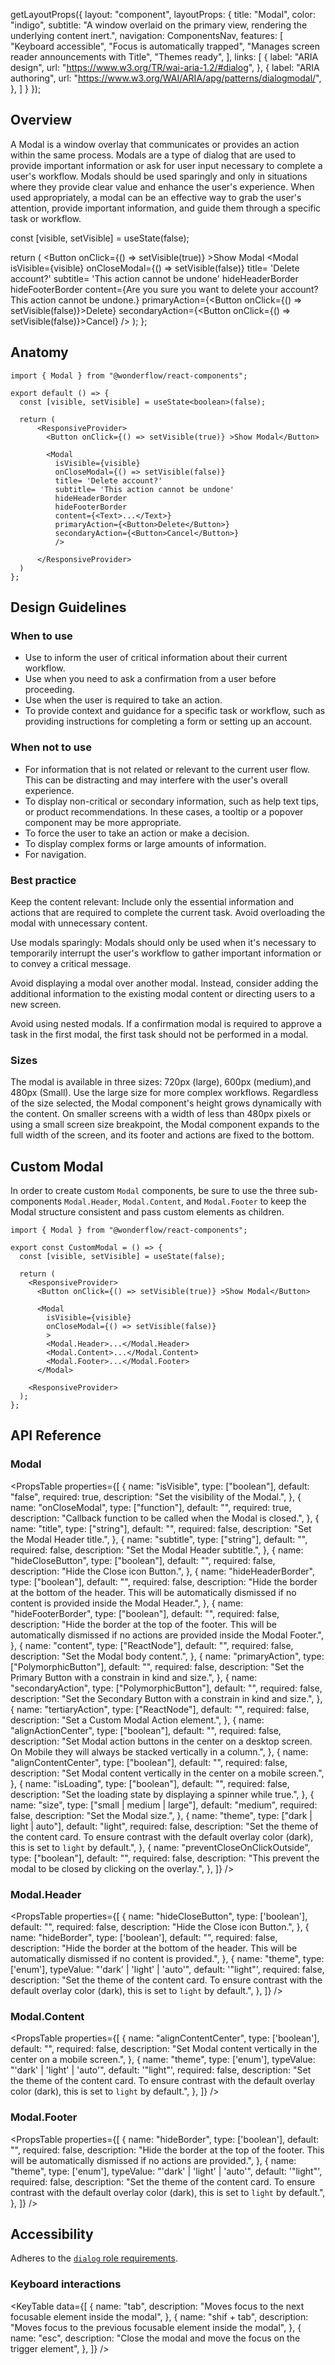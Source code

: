 
  getLayoutProps({
    layout: "component",
    layoutProps: {
      title: "Modal",
      color: "indigo",
      subtitle: "A window overlaid on the primary view, rendering the underlying content inert.",
      navigation: ComponentsNav,
      features: [
        "Keyboard accessible",
        "Focus is automatically trapped",
        "Manages screen reader announcements with Title",
        "Themes ready",
      ],
      links: [
        {
          label: "ARIA design",
          url: "https://www.w3.org/TR/wai-aria-1.2/#dialog",
        },
        {
          label: "ARIA authoring",
          url: "https://www.w3.org/WAI/ARIA/apg/patterns/dialogmodal/",
        },
      ]
    }
  });

## Overview
A Modal is a window overlay that communicates or provides an action within the same process.
Modals are a type of dialog that are used to provide important information or ask for user input necessary to complete a user's workflow.
Modals should be used sparingly and only in situations where they provide clear value and enhance the user's experience. When used appropriately, a modal can be an effective way to grab the user's attention, provide important information, and guide them through a
specific task or workflow.


  const [visible, setVisible] = useState(false);

  return (
      <ResponsiveProvider>
        <Button onClick={() => setVisible(true)} >Show Modal</Button>
        <Modal
          isVisible={visible}
          onCloseModal={() => setVisible(false)}
          title= 'Delete account?'
          subtitle= 'This action cannot be undone'
          hideHeaderBorder
          hideFooterBorder
          content={<Text size={16}>Are you sure you want to delete your account? This action cannot be undone.</Text>}
          primaryAction={<Button onClick={() => setVisible(false)}>Delete</Button>}
          secondaryAction={<Button onClick={() => setVisible(false)}>Cancel</Button>}
          />
      </ResponsiveProvider>
  );
};

<LiveArea>
  <Example />
</LiveArea>


## Anatomy

```tsx lines="1, 10-20"
import { Modal } from "@wonderflow/react-components";

export default () => {
  const [visible, setVisible] = useState<boolean>(false);

  return (
      <ResponsiveProvider>
        <Button onClick={() => setVisible(true)} >Show Modal</Button>

        <Modal
          isVisible={visible}
          onCloseModal={() => setVisible(false)}
          title= 'Delete account?'
          subtitle= 'This action cannot be undone'
          hideHeaderBorder
          hideFooterBorder
          content={<Text>...</Text>}
          primaryAction={<Button>Delete</Button>}
          secondaryAction={<Button>Cancel</Button>}
          />

      </ResponsiveProvider>
  )
};
```

## Design Guidelines

### When to use

* Use to inform the user of critical information about their current workflow.
* Use when you need to ask a confirmation from a user before proceeding.
* Use when the user is required to take an action.
* To provide context and guidance for a specific task or workflow, such as providing instructions for completing a form or setting up an account.

### When not to use

* For information that is not related or relevant to the current user flow. This can be distracting and may interfere with the user's overall experience.
* To display non-critical or secondary information, such as help text tips, or product recommendations. In these cases, a tooltip or a popover component may be more appropriate.
* To force the user to take an action or make a decision.
* To display complex forms or large amounts of information.
* For navigation.


### Best practice

Keep the content relevant: Include only the essential information and actions that are required to complete the current task. Avoid overloading the modal with unnecessary content.

Use modals sparingly: Modals should only be used when it's necessary to temporarily interrupt the user's workflow to gather important information or to convey a critical message.

Avoid displaying a modal over another modal. Instead, consider adding the additional information to the existing modal content or directing users to a new screen.

Avoid using nested modals. If a confirmation modal is required to approve a task in the first modal, the first task should not be performed in a modal.


### Sizes

The modal is available in three sizes: 720px (large), 600px (medium),and 480px (Small).
Use the large size for more complex workflows. Regardless of the size selected, the Modal component's height grows dynamically with the content.
On smaller screens with a width of less than 480px pixels or using a small screen size breakpoint, the Modal component expands to the full width of the screen, and its footer and actions are fixed to the bottom.


## Custom Modal

In order to create custom `Modal` components, be sure to use the three sub-components `Modal.Header`, `Modal.Content`, and `Modal.Footer` to keep the Modal structure consistent and pass custom elements as children.


```tsx lines="1, 10-17"
import { Modal } from "@wonderflow/react-components";

export const CustomModal = () => {
  const [visible, setVisible] = useState(false);

  return (
    <ResponsiveProvider>
      <Button onClick={() => setVisible(true)} >Show Modal</Button>

      <Modal
        isVisible={visible}
        onCloseModal={() => setVisible(false)}
        >
        <Modal.Header>...</Modal.Header>
        <Modal.Content>...</Modal.Content>
        <Modal.Footer>...</Modal.Footer>
      </Modal>

    <ResponsiveProvider>
  );
};
```

## API Reference

### Modal

<PropsTable
  properties={[
    {
      name: "isVisible",
      type: ["boolean"],
      default: "false",
      required: true,
      description: "Set the visibility of the Modal.",
    },
    {
      name: "onCloseModal",
      type: ["function"],
      default: "",
      required: true,
      description: "Callback function to be called when the Modal is closed.",
    },
    {
      name: "title",
      type: ["string"],
      default: "",
      required: false,
      description: "Set the Modal Header title.",
    },
    {
      name: "subtitle",
      type: ["string"],
      default: "",
      required: false,
      description: "Set the Modal Header subtitle.",
    },
    {
      name: "hideCloseButton",
      type: ["boolean"],
      default: "",
      required: false,
      description: "Hide the Close icon Button.",
    },
    {
      name: "hideHeaderBorder",
      type: ["boolean"],
      default: "",
      required: false,
      description: "Hide the border at the bottom of the header. This will be automatically dismissed if no content is provided inside the Modal Header.",
    },
    {
      name: "hideFooterBorder",
      type: ["boolean"],
      default: "",
      required: false,
      description: "Hide the border at the top of the footer. This will be automatically dismissed if no actions are provided inside the Modal Footer.",
    },
    {
      name: "content",
      type: ["ReactNode"],
      default: "",
      required: false,
      description: "Set the Modal body content.",
    },
    {
      name: "primaryAction",
      type: ["PolymorphicButton"],
      default: "",
      required: false,
      description: "Set the Primary Button with a constrain in kind and size.",
    },
    {
      name: "secondaryAction",
      type: ["PolymorphicButton"],
      default: "",
      required: false,
      description: "Set the Secondary Button with a constrain in kind and size.",
    },
    {
      name: "tertiaryAction",
      type: ["ReactNode"],
      default: "",
      required: false,
      description: "Set a Custom Modal Action element.",
    },
    {
      name: "alignActionCenter",
      type: ["boolean"],
      default: "",
      required: false,
      description: "Set Modal action buttons in the center on a desktop screen. On Mobile they will always be stacked vertically in a column.",
    },
    {
      name: "alignContentCenter",
      type: ["boolean"],
      default: "",
      required: false,
      description: "Set Modal content vertically in the center on a mobile screen.",
    },
    {
      name: "isLoading",
      type: ["boolean"],
      default: "",
      required: false,
      description: "Set the loading state by displaying a spinner while true.",
    },
    {
      name: "size",
      type: ["small | medium | large"],
      default: "medium",
      required: false,
      description: "Set the Modal size.",
    },
    {
      name: "theme",
      type: ["dark | light | auto"],
      default: "light",
      required: false,
      description: "Set the theme of the content card. To ensure contrast with the default overlay color (dark), this is set to `light` by default.",
    },
    {
      name: "preventCloseOnClickOutside",
      type: ["boolean"],
      default: "",
      required: false,
      description:
        "This prevent the modal to be closed by clicking on the overlay.",
    },
  ]}
/>

### Modal.Header

<PropsTable
  properties={[
    {
      name: "hideCloseButton",
      type: ['boolean'],
      default: "",
      required: false,
      description: "Hide the Close icon Button.",
    },
    {
      name: "hideBorder",
      type: ['boolean'],
      default: "",
      required: false,
      description: "Hide the border at the bottom of the header. This will be automatically dismissed if no content is provided.",
    },
    {
      name: "theme",
      type: ['enum'],
      typeValue: "'dark' | 'light' | 'auto'",
      default: '"light"',
      required: false,
      description: "Set the theme of the content card. To ensure contrast with the default overlay color (dark), this is set to `light` by default.",
    },
  ]}
/>

### Modal.Content

<PropsTable
  properties={[
    {
      name: "alignContentCenter",
      type: ['boolean'],
      default: "",
      required: false,
      description: "Set Modal content vertically in the center on a mobile screen.",
    },
    {
      name: "theme",
      type: ['enum'],
      typeValue: "'dark' | 'light' | 'auto'",
      default: '"light"',
      required: false,
      description: "Set the theme of the content card. To ensure contrast with the default overlay color (dark), this is set to `light` by default.",
    },
  ]}
/>

### Modal.Footer

<PropsTable
  properties={[
    {
      name: "hideBorder",
      type: ['boolean'],
      default: "",
      required: false,
      description: "Hide the border at the top of the footer. This will be automatically dismissed if no actions are provided.",
    },
    {
      name: "theme",
      type: ['enum'],
      typeValue: "'dark' | 'light' | 'auto'",
      default: '"light"',
      required: false,
      description: "Set the theme of the content card. To ensure contrast with the default overlay color (dark), this is set to `light` by default.",
    },
  ]}
/>

## Accessibility

Adheres to the [`dialog` role requirements](https://www.w3.org/TR/wai-aria-1.2/#dialog).

### Keyboard interactions

<KeyTable
  data={[
    {
      name: "tab",
      description: "Moves focus to the next focusable element inside the modal",
    },
    {
      name: "shif + tab",
      description:
        "Moves focus to the previous focusable element inside the modal",
    },
    {
      name: "esc",
      description: "Close the modal and move the focus on the trigger element",
    },
  ]}
/>
